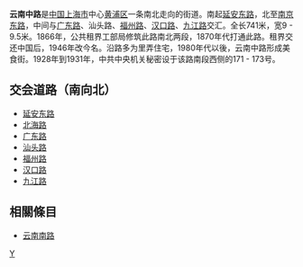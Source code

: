 {{Unreferenced|time=2017-02-10T19:27:50+00:00}}
'''云南中路'''是[[中国|中国]][[上海市|上海市]]中心[[黄浦区|黄浦区]]一条南北走向的街道。南起[[延安东路_(上海)|延安东路]]，北至[[南京东路_(上海市)|南京东路]]，中间与[[广东路_(上海)|广东路]]、汕头路、[[福州路_(上海)|福州路]]、[[汉口路_(上海)|汉口路]]、[[九江路_(上海)|九江路]]交汇。全长741米，宽9 - 9.5米。1866年，公共租界工部局修筑此路南北两段，1870年代打通此路。租界交还中国后，1946年改今名。沿路多为里弄住宅，1980年代以後，云南中路形成美食街。1928年到1931年，中共中央机关秘密设于该路南段西侧的171 - 173号。

== 交会道路（南向北）==
*[[延安东路_(上海)|延安东路]]
*[[北海路_(上海)|北海路]]
*[[广东路_(上海)|广东路]]
*[[汕头路_(上海)|汕头路]]
*[[福州路_(上海)|福州路]]
*[[汉口路_(上海)|汉口路]]
*[[九江路_(上海)|九江路]]

==相關條目==
*[[云南南路|云南南路]]

{{SH-stub}}

[[Category:黄浦区街道|Y]]